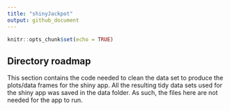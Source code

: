 ```yaml
---
title: "shinyJackpot"
output: github_document
---
```


```r
knitr::opts_chunk$set(echo = TRUE)
```

## Directory roadmap

This section contains the code needed to clean the data set to produce the plots/data frames for the shiny app. All the resulting tidy data sets used for the shiny app was saved in the data folder. As such, the files here are not needed for the app to run. 